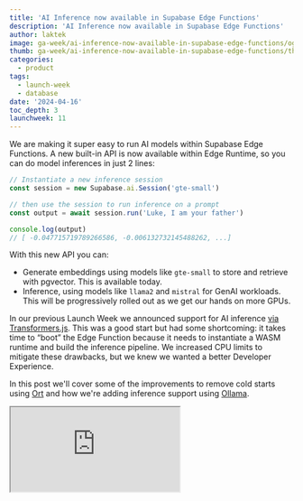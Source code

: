 ```yaml
---
title: 'AI Inference now available in Supabase Edge Functions'
description: 'AI Inference now available in Supabase Edge Functions'
author: laktek
image: ga-week/ai-inference-now-available-in-supabase-edge-functions/og.png
thumb: ga-week/ai-inference-now-available-in-supabase-edge-functions/thumb.png
categories:
  - product
tags:
  - launch-week
  - database
date: '2024-04-16'
toc_depth: 3
launchweek: 11
---
```


We are making it super easy to run AI models within Supabase Edge Functions. A new built-in API is now available within Edge Runtime, so you can do model inferences in just 2 lines:

```jsx
// Instantiate a new inference session
const session = new Supabase.ai.Session('gte-small')

// then use the session to run inference on a prompt
const output = await session.run('Luke, I am your father')

console.log(output)
// [ -0.047715719789266586, -0.006132732145488262, ...]
```

With this new API you can:

- Generate embeddings using models like `gte-small` to store and retrieve with pgvector. This is available today.
- Inference, using models like `llama2` and `mistral` for GenAI workloads. This will be progressively rolled out as we get our hands on more GPUs.

In our previous Launch Week we announced support for AI inference [via Transformers.js](https://supabase.com/blog/hugging-face-supabase#hugging-face-with-edge-functions). This was a good start but had some shortcoming: it takes time to “boot” the Edge Function because it needs to instantiate a WASM runtime and build the inference pipeline. We increased CPU limits to mitigate these drawbacks, but we knew we wanted a better Developer Experience.

In this post we'll cover some of the improvements to remove cold starts using [Ort](https://github.com/pykeio/ort) and how we're adding inference support using [Ollama](https://ollama.com/).

<div className="video-container">
  <iframe
    className="w-full"
    src="https://www.youtube-nocookie.com/embed/w4Rr_1whU"
    title="Decoupled storage and compute in Postgres"
    allow="accelerometer; autoplay; clipboard-write; encrypted-media; fullscreen; gyroscope; picture-in-picture; web-share"
    allowfullscreen
  />
</div>

## Generating Text Embeddings in Edge Functions

Embeddings capture the "relatedness" of text, images, video, or other types of information [[read more](https://www.notion.so/Introducing-AI-inference-in-Edge-Functions-3bd7b1a34422404893b88644b1c89951?pvs=21)]. Embeddings are stored in the database as an array of floating point numbers, known as vectors. Since we [released pgvector](https://supabase.com/blog/openai-embeddings-postgres-vector) on the platform, Postgres has become a popular vector database. You can use pgvector to [store and query embeddings in Postgres](https://supabase.com/docs/guides/ai/vector-columns#querying-a-vector--embedding) and use them for Retrieval Augmented Generation (RAG) and Semantic Search. This release solves a few technical challenges for developers who want to use pgvector.

We've added a new built-in API to Edge Runtime, `Supabase.ai`. This is similar to other runtime APIs like `Deno.serve` or `Deno.env` except only available within Supabase's Edge Runtime:

```jsx
// Instantiate a new inference session
// This can be done once in function
const session = new Supabase.ai.Session('gte-small')

// then use the session to run inference on a prompt
const prompt = 'The sky is blue'
const output = await session.run(prompt, { mean_pool: true, normalize: true })
```

### Integrated pgvector experience

Edge Functions are tightly integrated with the rest of the [Supabase Stack](https://supabase.com/docs/guides/getting-started/architecture), making it a breeze to work with [pgvector](https://supabase.com/docs/guides/database/extensions/pgvector) for storing and querying embeddings. You can see this in action in our [semantic search demo on GitHub](https://github.com/supabase/supabase/tree/master/examples/ai/edge-functions).

You can now utilize [database webhooks](https://supabase.com/docs/guides/database/webhooks) to automatically generate embeddings whenever a new row is inserted into a database table.

![Untitled](https://prod-files-secure.s3.us-west-2.amazonaws.com/165a3c21-8e38-4d4b-831a-f9bb88a3262b/8b9f49e5-e12a-4c31-a008-9a3c512ee78c/Untitled.png)

Because embedding creation is a compute-intensive task, it makes sense to offload the work from your database. Edge Functions are the perfect “background worker”.

### Technical architecture

![Screenshot 2024-04-16 at 7.01.44 PM.png](https://prod-files-secure.s3.us-west-2.amazonaws.com/165a3c21-8e38-4d4b-831a-f9bb88a3262b/fe1f2676-b065-4db3-a436-c4d52809d17d/Screenshot_2024-04-16_at_7.01.44_PM.png)

Embedding generation uses the [ONNX runtime](https://onnxruntime.ai/) under the hood. This is a cross-platform inferencing library that supports multiple execution providers from CPU to specialized GPUs.

Libraries like `transformers.js` also use ONNX runtime which, in the context of Edge Functions, runs as a WASM module, which can be slow during the instantiation process.

To solve this, we built a native extension in Edge Runtime that enables using ONNX runtime via the Rust interface. This was made possible thanks to an excellent Rust wrapper called [Ort](https://github.com/pykeio/ort):

![Screenshot 2024-04-16 at 6.57.03 PM.png](https://prod-files-secure.s3.us-west-2.amazonaws.com/165a3c21-8e38-4d4b-831a-f9bb88a3262b/9015b93b-cb03-44e8-874c-7cb2356a47c0/Screenshot_2024-04-16_at_6.57.03_PM.png)

Embedding generation is fairly lightweight compared to LLM workloads, so it can run on a CPU without hardware acceleration.

### Availability: open source embeddings

Embeddings models are available on Edge Functions today. We currently support `[gte-small](https://huggingface.co/Supabase/gte-small)` and we'll add more embeddings models based on user feedback.

Embedding generation via `Supabase.ai` API is available today for all Edge Functions users in both local, hosted, and self-hosted platforms.

### Lower costs

Generating embeddings in an Edge Function doesn't cost anything extra: we still charge on CPU usage. A typical embedding generation request should run in less than a 1s, even from a cold start. Typically it won't use more than 100-200ms of CPU time.

Proprietary LLMs like OpenAI and Claude provide [APIs](https://platform.openai.com/docs/guides/embeddings) to generate text embeddings, charging per token. For example, OpenAI's `text-embedding-3-small` cost $0.02/1M tokens at the time of writing this post.

Open source text embedding models provide similar performance to OpenAI's paid models. For example, the `gte-small` model, which operates on 384 dimensions, has an average of 61.36 compared to OpenAI's `text-embedding-3-small`, which is at 62.26 on the [MTEB leaderboard](https://huggingface.co/spaces/mteb/leaderboard), and they perform search faster with [fewer dimensions](https://supabase.com/blog/fewer-dimensions-are-better-pgvector).

With Supabase Edge Functions, you can generate text embeddings 10x cheaper than OpenAI embeddings APIs.

(Math)

## Large Language Models in Supabase Edge Functions

Embedding generation only a part of the solution. Typically you need an LLM (like OpenAI's GPT-3.5) to generate human-like interactions. We're working with Ollama to make this possible with Supabase: local development, self-hosted, and on the platform.

### Open source inference models

We are excited to announce experimental support for Llama & Mistral with `Supabase.ai` API.

<video width="99%" autoPlay loop muted playsInline controls={true}>
  <source
    src="https://xguihxuzqibwxjnimxev.supabase.co/storage/v1/object/public/videos/docs/guides/edge-functions-inference.mp4"
    type="video/mp4"
  />
</video>

The API is simple to use, with support for streaming responses:

```jsx
// Mistral with streaming
const session = new Supabase.ai.Session('mistral')

Deno.serve(async (req: Request) => {
  const params = new URL(req.url).searchParams
  const prompt = params.get('prompt') ?? ''
  const output = await session.run(prompt, { stream: true })

  const stream = new ReadableStream({
    async start(controller) {
      const encoder = new TextEncoder()
      for await (const chunk of output) {
        controller.enqueue(encoder.encode(chunk.response ?? ''))
      }
    },
  })

  return new Response(stream, {
    headers: new Headers({
      'Content-Type': 'text/event-stream',
      Connection: 'keep-alive',
    }),
  })
})
```

### Technical architecture

LLM models are challenging to run directly via ONNX runtime on CPU. For these, we are using a GPU-accelerated [Ollama](https://ollama.com/) server under the hood:

![rough rough](https://prod-files-secure.s3.us-west-2.amazonaws.com/165a3c21-8e38-4d4b-831a-f9bb88a3262b/a9ee7f17-3a99-49e1-9331-b101442ceeac/Screenshot_2024-04-16_at_7.04.30_PM.png)

We think this is a great match: the Ollama team have worked hard to ensure that the local development experience is great, and we love development environments that can be run without internet access (for those who enjoy programming on planes).

As a Supabase developer, you don't have to worry about deploying models and managing GPU instances - simply use a serverless API to get your job done.

### Availability: open source embeddings

Access to open-source LLMs is currently invite-only while we manage demand for the GPU instances. Please [get in touch](https://forms.supabase.com/supabase.ai-llm-early-access) if you need early access.

## Extending model support

We plan to extend support for more models. [Let us know](https://forms.supabase.com/supabase.ai-llm-early-access) which models you want next. We're looking to support fine-tuned models too!

## Getting started

Check out the Supabase docs today to get started with the AI models:

- Edge Functions: [supabase.com/docs/guides/functions](https://supabase.com/docs/guides/functions)
- Vectors: https://supabase.com/docs/guides/ai
